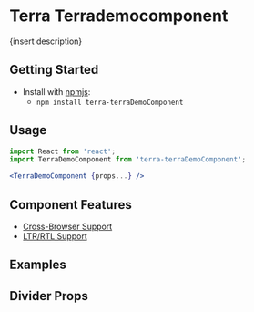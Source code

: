 


<Badge />

# Terra Terrademocomponent

{insert description}

## Getting Started

- Install with [npmjs](https://www.npmjs.com):
  - `npm install terra-terraDemoComponent`

## Usage

```jsx
import React from 'react';
import TerraDemoComponent from 'terra-terraDemoComponent';

<TerraDemoComponent {props...} />
```

## Component Features

* [Cross-Browser Support](https://engineering.cerner.com/terra-ui/contributing/terra-ui/component-standards#cross-browser-support)
* [LTR/RTL Support](https://engineering.cerner.com/terra-ui/contributing/terra-ui/component-standards#ltr--rtl-support)

## Examples
<DefaultTerraDemoComponent />

## Divider Props
<PropsTable />
